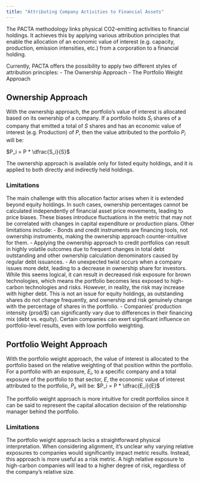 ```yaml
---
title: "Attributing Company Activities to Financial Assets"
---
```


The PACTA methodology links physical CO2-emitting activities to financial holdings. It achieves this by applying various attribution principles that enable the allocation of an economic value of interest (e.g. capacity, production, emission intensities, etc.) from a corporation to a financial holding.

Currently, PACTA offers the possibility to apply two different styles of attribution principles:
  - The Ownership Approach
  - The Portfolio Weight Approach

## Ownership Approach

With the ownership approach, the portfolio's value of interest is allocated based on its ownership of a company. If a portfolio holds $S_i$ shares of a company that emitted a total of $S$ shares and has an economic value of interest (e.g. Production) of $P$, then the value attributed to the portfolio $P_i$ will be:

$P_i = P * \dfrac{S_i}{S}$

The ownership approach is available only for listed equity holdings, and it is applied to both directly and indirectly held holdings.

### Limitations

The main challenge with this allocation factor arises when it is extended beyond equity holdings. In such cases, ownership percentages cannot be calculated independently of financial asset price movements, leading to price biases. These biases introduce fluctuations in the metric that may not be correlated with changes in capital expenditure or production plans. Other limitations include:
- Bonds and credit instruments are financing tools, not ownership instruments, making the ownership approach counter-intuitive for them.
- Applying the ownership approach to credit portfolios can result in highly volatile outcomes due to frequent changes in total debt outstanding and other ownership calculation denominators caused by regular debt issuances.
- An unexpected twist occurs when a company issues more debt, leading to a decrease in ownership share for investors. While this seems logical, it can result in decreased risk exposure for brown technologies, which means the portfolio becomes less exposed to high-carbon technologies and risks. However, in reality, the risk may increase with higher debt. This is not an issue for equity holdings, as outstanding shares do not change frequently, and ownership and risk genuinely change with the percentage of shares in the portfolio.
- Companies' production intensity (prod/$) can significantly vary due to differences in their financing mix (debt vs. equity). Certain companies can exert significant influence on portfolio-level results, even with low portfolio weighting.

## Portfolio Weight Approach

With the portfolio weight approach, the value of interest is allocated to the portfolio based on the relative weighting of that position within the portfolio. For a portfolio with an exposure, $E_i$, to a specific company and a total exposure of the portfolio to that sector, $E$, the economic value of interest attributed to the portfolio, $P_i$, will be:
  $P_i = P * \dfrac{E_i}{E}$

The portfolio weight approach is more intuitive for credit portfolios since it can be said to represent the capital allocation decision of the relationship manager behind the portfolio.

### Limitations

The portfolio weight approach lacks a straightforward physical interpretation. When considering alignment, it's unclear why varying relative exposures to companies would significantly impact metric results. Instead, this approach is more useful as a risk metric. A high relative exposure to high-carbon companies will lead to a higher degree of risk, regardless of the company's relative size.
